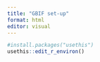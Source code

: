 ```yaml
---
title: "GBIF set-up"
format: html
editor: visual
---
```


```r
#install.packages("usethis")
usethis::edit_r_environ()
```
